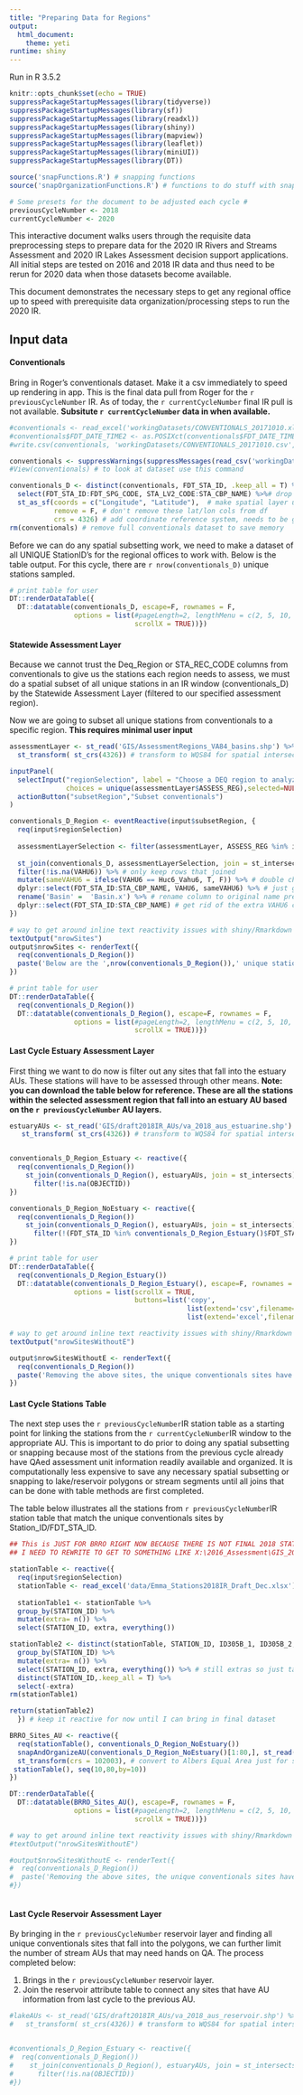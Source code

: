 ```yaml
---
title: "Preparing Data for Regions"
output: 
  html_document:
    theme: yeti
runtime: shiny
---
```


Run in R 3.5.2

```r
knitr::opts_chunk$set(echo = TRUE)
suppressPackageStartupMessages(library(tidyverse))
suppressPackageStartupMessages(library(sf))
suppressPackageStartupMessages(library(readxl))
suppressPackageStartupMessages(library(shiny))
suppressPackageStartupMessages(library(mapview))
suppressPackageStartupMessages(library(leaflet))
suppressPackageStartupMessages(library(miniUI))
suppressPackageStartupMessages(library(DT))

source('snapFunctions.R') # snapping functions
source('snapOrganizationFunctions.R') # functions to do stuff with snapping functions

# Some presets for the document to be adjusted each cycle #
previousCycleNumber <- 2018
currentCycleNumber <- 2020
```

This interactive document walks users through the requisite data preprocessing steps to prepare data for the 2020 IR Rivers and Streams Assessment and 2020 IR Lakes Assessment decision support applications. All initial steps are tested on 2016 and 2018 IR data and thus need to be rerun for 2020 data when those datasets become available.

This document demonstrates the necessary steps to get any regional office up to speed with prerequisite data organization/processing steps to run the 2020 IR. 

## Input data

#### Conventionals
Bring in Roger's conventionals dataset. Make it a csv immediately to speed up rendering in app. This is the final data pull from Roger for the `r previousCycleNumber` IR. As of today, the `r currentCycleNumber` final IR pull is not available. **Subsitute `r currentCycleNumber` data in when available.**


```r
#conventionals <- read_excel('workingDatasets/CONVENTIONALS_20171010.xlsx',sheet = 'CONVENTIONALS')
#conventionals$FDT_DATE_TIME2 <- as.POSIXct(conventionals$FDT_DATE_TIME, format="%m/%d/%y %H:%M")
#write.csv(conventionals, 'workingDatasets/CONVENTIONALS_20171010.csv', row.names=F)

conventionals <- suppressWarnings(suppressMessages(read_csv('workingDatasets/CONVENTIONALS_20171010.csv')))
#View(conventionals) # to look at dataset use this command
```


```r
conventionals_D <- distinct(conventionals, FDT_STA_ID, .keep_all = T) %>%
  select(FDT_STA_ID:FDT_SPG_CODE, STA_LV2_CODE:STA_CBP_NAME) %>%# drop data to avoid any confusion
  st_as_sf(coords = c("Longitude", "Latitude"),  # make spatial layer using these columns
           remove = F, # don't remove these lat/lon cols from df
           crs = 4326) # add coordinate reference system, needs to be geographic for now bc entering lat/lng, 
rm(conventionals) # remove full conventionals dataset to save memory
```

Before we can do any spatial subsetting work, we need to make a dataset of all UNIQUE StationID's for the regional offices to work with. Below is the table output. For this cycle, there are `r nrow(conventionals_D)` unique stations sampled.

```r
# print table for user
DT::renderDataTable({
  DT::datatable(conventionals_D, escape=F, rownames = F,
                options = list(#pageLength=2, lengthMenu = c(2, 5, 10, 20),
                               scrollX = TRUE))})
```


#### Statewide Assessment Layer

Because we cannot trust the Deq_Region or STA_REC_CODE columns from conventionals to give us the stations each region needs to assess, we must do a spatial subset of all unique stations in an IR window (conventionals_D) by the Statewide Assessment Layer (filtered to our specified assessment region).


Now we are going to subset all unique stations from conventionals to a specific region. **This requires minimal user input**

```r
assessmentLayer <- st_read('GIS/AssessmentRegions_VA84_basins.shp') %>%
  st_transform( st_crs(4326)) # transform to WQS84 for spatial intersection
```

```r
inputPanel(
  selectInput("regionSelection", label = "Choose a DEQ region to analyze",
              choices = unique(assessmentLayer$ASSESS_REG),selected=NULL),
  actionButton("subsetRegion","Subset conventionals")
)

conventionals_D_Region <- eventReactive(input$subsetRegion, {
  req(input$regionSelection)
  
  assessmentLayerSelection <- filter(assessmentLayer, ASSESS_REG %in% input$regionSelection)
  
  st_join(conventionals_D, assessmentLayerSelection, join = st_intersects) %>%
  filter(!is.na(VAHU6)) %>% # only keep rows that joined
  mutate(sameVAHU6 = ifelse(VAHU6 == Huc6_Vahu6, T, F)) %>% # double check the VAHU6 watershed matches from CEDS to actual spatial layer
  dplyr::select(FDT_STA_ID:STA_CBP_NAME, VAHU6, sameVAHU6) %>% # just get columns we are interested in
  rename('Basin' =  'Basin.x') %>% # rename column to original name pre join
  dplyr::select(FDT_STA_ID:STA_CBP_NAME) # get rid of the extra VAHU6 columns
})
```


```r
# way to get around inline text reactivity issues with shiny/Rmarkdown
textOutput("nrowSites")
output$nrowSites <- renderText({
  req(conventionals_D_Region())
  paste('Below are the ',nrow(conventionals_D_Region()),' unique stations in the ',input$regionSelection,' region.', sep='')
})

```


```r
# print table for user
DT::renderDataTable({
  req(conventionals_D_Region())
  DT::datatable(conventionals_D_Region(), escape=F, rownames = F,
                options = list(#pageLength=2, lengthMenu = c(2, 5, 10, 20),
                               scrollX = TRUE))})
```


#### Last Cycle Estuary Assessment Layer

First thing we want to do now is filter out any sites that fall into the estuary AUs. These stations will have to be assessed through other means. **Note: you can download the table below for reference. These are all the stations within the selected assessment region that fall into an estuary AU based on the `r previousCycleNumber` AU layers.**

```r
estuaryAUs <- st_read('GIS/draft2018IR_AUs/va_2018_aus_estuarine.shp') %>%
   st_transform( st_crs(4326)) # transform to WQS84 for spatial intersection


conventionals_D_Region_Estuary <- reactive({
  req(conventionals_D_Region())
    st_join(conventionals_D_Region(), estuaryAUs, join = st_intersects) %>%
      filter(!is.na(OBJECTID))
})

conventionals_D_Region_NoEstuary <- reactive({
  req(conventionals_D_Region())
    st_join(conventionals_D_Region(), estuaryAUs, join = st_intersects) %>%
      filter(!(FDT_STA_ID %in% conventionals_D_Region_Estuary()$FDT_STA_ID))
})
```

```r
# print table for user
DT::renderDataTable({
  req(conventionals_D_Region_Estuary())
  DT::datatable(conventionals_D_Region_Estuary(), escape=F, rownames = F,extensions = 'Buttons', 
                options = list(scrollX = TRUE,
                               buttons=list('copy',
                                            list(extend='csv',filename=paste('EstuarySites_',Sys.Date(),sep='')),
                                            list(extend='excel',filename=paste('EstuarySites_',Sys.Date(),sep='')))))})
```

```r
# way to get around inline text reactivity issues with shiny/Rmarkdown
textOutput("nrowSitesWithoutE")

output$nrowSitesWithoutE <- renderText({
  req(conventionals_D_Region())
  paste('Removing the above sites, the unique conventionals sites have gone from ', nrow(conventionals_D_Region()),' to ',nrow(conventionals_D_Region_NoEstuary()),'. The next step is to find the lake/reservoir stations and link them to the appropriate AU and WQS for analyses in the Lake Assessment App.', sep='')
})

```


#### Last Cycle Stations Table

The next step uses the `r previousCycleNumber`IR station table as a starting point for linking the stations from the `r currentCycleNumber`IR window to the appropriate AU. This is important to do prior to doing any spatial subsetting or snapping because most of the stations from the previous cycle already have QAed assessment unit information readily available and organized. It is computationally less expensive to save any necessary spatial subsetting or snapping to lake/reservoir polygons or stream segments until all joins that can be done with table methods are first completed.

The table below illustrates all the stations from `r previousCycleNumber`IR station table that match the unique conventionals sites by Station_ID/FDT_STA_ID.
```r
## This is JUST FOR BRRO RIGHT NOW BECAUSE THERE IS NOT FINAL 2018 STATIONS TABLE
## I NEED TO REWRITE TO GET TO SOMETHING LIKE X:\2016_Assessment\GIS_2016\MonitoringStations\ir_mon_stations_2016_FINAL.mdb

stationTable <- reactive({
  req(input$regionSelection)
  stationTable <- read_excel('data/Emma_Stations2018IR_Draft_Dec.xlsx')
 
  stationTable1 <- stationTable %>%
  group_by(STATION_ID) %>%
  mutate(extra= n()) %>%
  select(STATION_ID, extra, everything())

stationTable2 <- distinct(stationTable, STATION_ID, ID305B_1, ID305B_2, ID305B_3, .keep_all = T)%>%
  group_by(STATION_ID) %>%
  mutate(extra= n()) %>%
  select(STATION_ID, extra, everything()) %>% # still extras so just take distinct STATION_ID 
  distinct(STATION_ID,.keep_all = T) %>%
  select(-extra)
rm(stationTable1)

return(stationTable2)
  }) # keep it reactive for now until I can bring in final dataset

BRRO_Sites_AU <- reactive({
  req(stationTable(), conventionals_D_Region_NoEstuary())
  snapAndOrganizeAU(conventionals_D_Region_NoEstuary()[1:80,], st_read('GIS/va_2016_aus_riverine_WGS84.shp') %>%
  st_transform(crs = 102003), # convert to Albers Equal Area just for snapping
 stationTable(), seq(10,80,by=10))
})

DT::renderDataTable({
  DT::datatable(BRRO_Sites_AU(), escape=F, rownames = F,
                options = list(#pageLength=2, lengthMenu = c(2, 5, 10, 20),
                               scrollX = TRUE))})


```

```r
# way to get around inline text reactivity issues with shiny/Rmarkdown
#textOutput("nrowSitesWithoutE")

#output$nrowSitesWithoutE <- renderText({
#  req(conventionals_D_Region())
#  paste('Removing the above sites, the unique conventionals sites have gone from ', nrow(conventionals_D_Region()),' to #',nrow(conventionals_D_Region_NoEstuary()),'. The next step is to find the lake/reservoir stations and link them to the appropriate AU and WQS for analyses in #the Lake Assessment App.', sep='')
#})
```

```r

```


#### Last Cycle Reservoir Assessment Layer

By bringing in the `r previousCycleNumber` reservoir layer and finding all unique conventionals sites that fall into the polygons, we can further limit the number of stream AUs that may need hands on QA. The process completed below:

1. Brings in the `r previousCycleNumber` reservoir layer.
2. Join the reservoir attribute table to connect any sites that have AU information from last cycle to the previous AU.

```r
#lakeAUs <- st_read('GIS/draft2018IR_AUs/va_2018_aus_reservoir.shp') %>%
#   st_transform( st_crs(4326)) # transform to WQS84 for spatial intersection


#conventionals_D_Region_Estuary <- reactive({
#  req(conventionals_D_Region())
#    st_join(conventionals_D_Region(), estuaryAUs, join = st_intersects) %>%
#      filter(!is.na(OBJECTID))
#})
```

